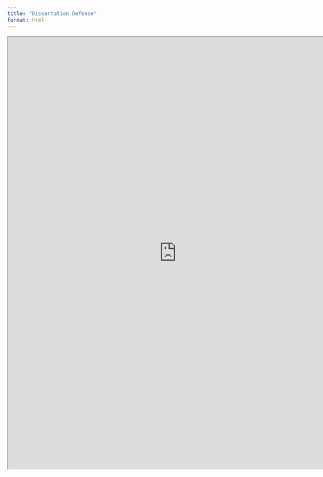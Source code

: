 ```yaml
---
title: "Dissertation Defense"
format: html
---
```


```{=html}
<iframe width="780" height="1000" src="https://christophertkenny.com/drafts/kenny-dissertation.pdf" title="Dissertation"></iframe>
```